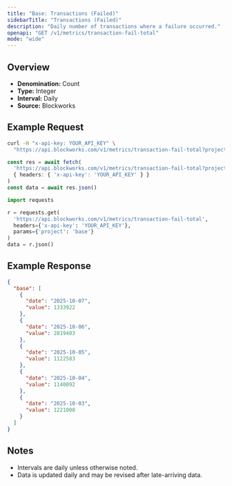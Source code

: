 ```yaml
---
title: "Base: Transactions (Failed)"
sidebarTitle: "Transactions (Failed)"
description: "Daily number of transactions where a failure occurred."
openapi: "GET /v1/metrics/transaction-fail-total"
mode: "wide"
---
```


## Overview

- **Denomination:** Count
- **Type:** Integer
- **Interval:** Daily
- **Source:** Blockworks

## Example Request

<CodeGroup>

```bash cURL
curl -H "x-api-key: YOUR_API_KEY" \
  "https://api.blockworks.com/v1/metrics/transaction-fail-total?project=base"
```

```typescript TypeScript
const res = await fetch(
  'https://api.blockworks.com/v1/metrics/transaction-fail-total?project=base',
  { headers: { 'x-api-key': 'YOUR_API_KEY' } }
)
const data = await res.json()
```

```python Python
import requests

r = requests.get(
  'https://api.blockworks.com/v1/metrics/transaction-fail-total',
  headers={'x-api-key': 'YOUR_API_KEY'},
  params={'project': 'base'}
)
data = r.json()
```

</CodeGroup>

## Example Response

```json
{
  "base": [
    {
      "date": "2025-10-07",
      "value": 1333922
    },
    {
      "date": "2025-10-06",
      "value": 2819403
    },
    {
      "date": "2025-10-05",
      "value": 1122583
    },
    {
      "date": "2025-10-04",
      "value": 1140092
    },
    {
      "date": "2025-10-03",
      "value": 1221008
    }
  ]
}
```

## Notes
- Intervals are daily unless otherwise noted.
- Data is updated daily and may be revised after late-arriving data.